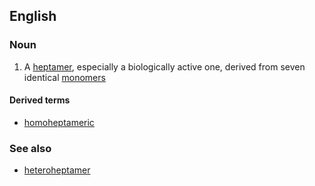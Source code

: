 ==English==

===Noun===
{{en-noun}}

# {{label|en|chemistry|biochemistry}} A [[heptamer]], especially a biologically active one, derived from seven identical [[monomer]]s

====Derived terms====
* [[homoheptameric]]

===See also===
* [[heteroheptamer]]
